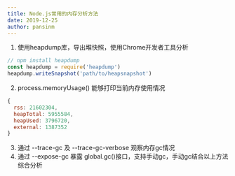```yaml
---
title: Node.js常用的内存分析方法
date: 2019-12-25
author: pansinm
---
```


1. 使用heapdump库，导出堆快照，使用Chrome开发者工具分析
  ```js
  // npm install heapdump
  const heapdump = require('heapdump')
  heapdump.writeSnapshot('path/to/heapsnapshot')
  ```
2. process.memoryUsage() 能够打印当前内存使用情况
  ```js
  {
    rss: 21602304,
    heapTotal: 5955584,
    heapUsed: 3796720,
    external: 1387352
  }
  ```
3. 通过 --trace-gc 及 --trace-gc-verbose 观察内存gc情况
4. 通过 --expose-gc 暴露 global.gc()接口，支持手动gc，手动gc结合以上方法综合分析
